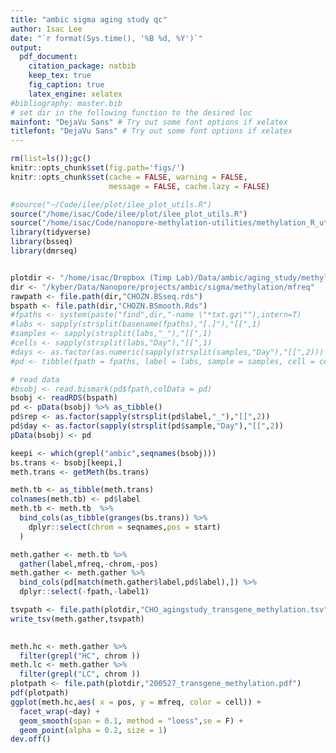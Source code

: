 ```yaml
---
title: "ambic sigma aging study qc"
author: Isac Lee
date: "`r format(Sys.time(), '%B %d, %Y')`"
output: 
  pdf_document:
    citation_package: natbib
    keep_tex: true
    fig_caption: true
    latex_engine: xelatex
#bibliography: master.bib
# set dir in the following function to the desired loc
mainfont: "DejaVu Sans" # Try out some font options if xelatex
titlefont: "DejaVu Sans" # Try out some font options if xelatex
---
```


```r
rm(list=ls());gc()
knitr::opts_chunk$set(fig.path='figs/')
knitr::opts_chunk$set(cache = FALSE, warning = FALSE, 
                      message = FALSE, cache.lazy = FALSE)
```

```r
#source("~/Code/ilee/plot/ilee_plot_utils.R")
source("/home/isac/Code/ilee/plot/ilee_plot_utils.R")
source("/home/isac/Code/nanopore-methylation-utilities/methylation_R_utils.R")
library(tidyverse)
library(bsseq)
library(dmrseq)

```

```r
```


```r
plotdir <- "/home/isac/Dropbox (Timp Lab)/Data/ambic/aging_study/methylation"
dir <- "/kyber/Data/Nanopore/projects/ambic/sigma/methylation/mfreq"
rawpath <- file.path(dir,"CHOZN.BSseq.rds")
bspath <- file.path(dir,"CHOZN.BSmooth.Rds")
#fpaths <- system(paste("find",dir,"-name \"*txt.gz\""),intern=T)
#labs <- sapply(strsplit(basename(fpaths),"[.]"),"[[",1)
#samples <- sapply(strsplit(labs,"_"),"[[",1)
#cells <- sapply(strsplit(labs,"Day"),"[[",1)
#days <- as.factor(as.numeric(sapply(strsplit(samples,"Day"),"[[",2)))
#pd <- tibble(fpath = fpaths, label = labs, sample = samples, cell = cells, day = days)

# read data
#bsobj <- read.bismark(pd$fpath,colData = pd)
bsobj <- readRDS(bspath)
pd <- pData(bsobj) %>% as_tibble()
pd$rep <- as.factor(sapply(strsplit(pd$label,"_"),"[[",2))
pd$day <- as.factor(sapply(strsplit(pd$sample,"Day"),"[[",2))
pData(bsobj) <- pd
```

```r
keepi <- which(grepl("ambic",seqnames(bsobj)))
bs.trans <- bsobj[keepi,]
meth.trans <- getMeth(bs.trans)

meth.tb <- as_tibble(meth.trans)
colnames(meth.tb) <- pd$label
meth.tb <- meth.tb  %>%
  bind_cols(as_tibble(granges(bs.trans)) %>%
    dplyr::select(chrom = seqnames,pos = start)
  ) 

meth.gather <- meth.tb %>%
  gather(label,mfreq,-chrom,-pos)
meth.gather <- meth.gather %>%
  bind_cols(pd[match(meth.gather$label,pd$label),]) %>%
  dplyr::select(-fpath,-label1)

tsvpath <- file.path(plotdir,"CHO_agingstudy_transgene_methylation.tsv")
write_tsv(meth.gather,tsvpath)
  
```

```r
meth.hc <- meth.gather %>%
  filter(grepl("HC", chrom ))
meth.lc <- meth.gather %>%
  filter(grepl("LC", chrom ))
plotpath <- file.path(plotdir,"200527_transgene_methylation.pdf")
pdf(plotpath)
ggplot(meth.hc,aes( x = pos, y = mfreq, color = cell)) +
  facet_wrap(~day) +
  geom_smooth(span = 0.1, method = "loess",se = F) +
  geom_point(alpha = 0.2, size = 1)
dev.off()


```



